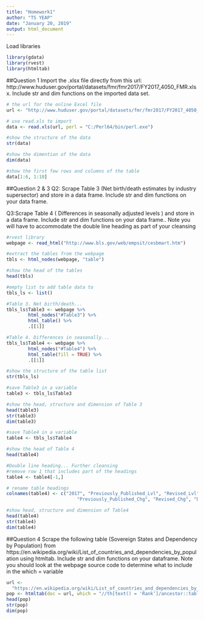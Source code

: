 ---
title: "Homework1"
author: "TS YEAP"
date: "January 20, 2019"
output: html_document
---

Load libraries
```{r message = FALSE}
library(gdata)
library(rvest)
library(htmltab)
```
##Question 1
Import the .xlsx file directly from this url: http://www.huduser.gov/portal/datasets/fmr/fmr2017/FY2017_4050_FMR.xlsx. Include str and dim functions on the imported data set.
```{r}
# the url for the online Excel file
url <- "http://www.huduser.gov/portal/datasets/fmr/fmr2017/FY2017_4050_FMR.xlsx"

# use read.xls to import
data <- read.xls(url, perl = "C:/Perl64/bin/perl.exe")

#show the structure of the data
str(data)

#show the dimention of the data
dim(data)

#show the first few rows and columns of the table
data[1:6, 1:10]
```

##Question 2 & 3
Q2: Scrape Table 3 (Net birth/death estimates by industry supersector) and store in a data frame. Include str and dim functions on your data frame. 

Q3:Scrape Table 4 ( Differences in seasonally adjusted levels ) and store in a data frame. Include str and dim functions on your data frame.. Note you will have to accommodate the double line heading as part of your cleansing
```{r}
#rvest library
webpage <- read_html("http://www.bls.gov/web/empsit/cesbmart.htm")

#extract the tables from the webpage
tbls <- html_nodes(webpage, "table")

#show the head of the tables
head(tbls)
```

```{r}
#empty list to add table data to
tbls_ls <- list()

#Table 3. Net birth/death...
tbls_ls$Table3 <- webpage %>%
        html_nodes("#Table3") %>% 
        html_table() %>%
        .[[1]]

#Table 4. Differences in seasonally...
tbls_ls$Table4 <- webpage %>%
        html_nodes("#Table4") %>% 
        html_table(fill = TRUE) %>%
        .[[1]]

#show the structure of the table list
str(tbls_ls)
```

```{r}
#save Table3 in a variable
table3 <- tbls_ls$Table3

#show the head, structure and dimension of Table 3
head(table3)
str(table3)
dim(table3)
```

```{r}
#save Table4 in a variable
table4 <- tbls_ls$Table4

#show the head of Table 4
head(table4)
```

```{r}
#Double line heading... Further cleansing
#remove row 1 that includes part of the headings
table4 <- table4[-1,]

# rename table headings
colnames(table4) <- c("2017", "Previously_Published_Lvl", "Revised_Lvl", "Diff_Lvl",
                          "Previously_Published_Chg", "Revised_Chg", "Diff_Chg")

#show head, structure and dimension of Table4
head(table4)
str(table4)
dim(table4)
```

##Question 4
Scrape the following table (Sovereign States and Dependency by Population) from https://en.wikipedia.org/wiki/List_of_countries_and_dependencies_by_population  using htmltab. Include str and dim functions on your dataframe. Note you should look at the webpage source code to determine what to include in the which = variable
```{r}
url <- 
  "https://en.wikipedia.org/wiki/List_of_countries_and_dependencies_by_population"
pop <- htmltab(doc = url, which = "//th[text() = 'Rank']/ancestor::table")
head(pop)
str(pop)
dim(pop)
```
